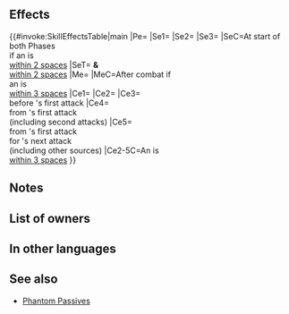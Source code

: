{{Weapon Infobox
|tagid=SID_砂塵に舞う曲刀
|intID=4534
|image=wep_sw190
|exclusive=1
|weaponType=Sword
|cost=400
|might=16
|range=1
|cooldown=-1
|effect=Accelerates Special trigger (cooldown count-1).<br><br>If a skill compares unit's Spd to a foe's or ally's Spd, treats unit's Spd as if granted +7.<br><br>At start of player phase or enemy phase, if unit is within 2 spaces of an ally, grants Atk/Spd+6,【Dodge】, and "neutralizes penalties on unit during combat" to unit and allies within 2 spaces of unit for 1 turn.<br><br>If unit is within 3 spaces of an ally, grants bonus to unit's Atk/Spd/Def/Res based on the number of times unit has been enhanced using Dragonflowers (one or more times grants +14, zero times grants +10), grants Special cooldown count-2 to unit before foe's first attack, and reduces damage from foe's first attack by 25% of unit's Spd during combat ("first attack" normally means only the first strike; for effects that grant "unit attacks twice," it means the first and second strikes), and unit's next attack deals damage = total damage reduced from foe's first attack (by any source, including other skills). Resets at end of combat.<br><br>If unit is within 3 spaces of an ally, restores 7 HP to unit after combat.<br><br>【Dodge】<br>If unit's Spd > foe's Spd, reduces damage from attacks during combat and from area-of-effect Specials (excluding Røkkr area-of-effect Specials) by percentage = difference between stats × 4 (max 40%).
|required=Silver Sword
|properties=
}}
==Effects==
{{#invoke:SkillEffectsTable|main
|Pe={{Eft|Accelerates Special}}
|Se1={{Eft|Bonuses|Atk/Spd|6}}
|Se2={{SEt|Dodge}}
|Se3={{SEt|Neutralize Penalties}}
|SeC=At start of both Phases<br>if an {{Tgt|Ally}} is<br>[[within 2 spaces]]
|SeT={{Tgt|Unit}} '''&''' {{Tgt|Allies}}<br>[[within 2 spaces]]
|Me={{Eft|Heal|7}}
|MeC=After combat if<br>an {{Tgt|Ally}} is<br>[[within 3 spaces]]
|Ce1={{Eft|Phantom|Spd|7}}
|Ce2={{Eft|Temporary buffs|Atk/Spd/Def/Res|3=14 if [[Use Dragonflowers|Dragonflower<br>uses]] ≥ 1; else X = 10}}
|Ce3={{Eft|Reduce Cooldown|2}}<br>before {{Tgt|Foe}}'s first attack
|Ce4={{Eft|Damage Reduction|25% of {{Tgt|Unit}}'s Spd}}<br>from {{Tgt|Foe}}'s first attack<br>(including second attacks)
|Ce5={{Eft|Damage Boost|total damage reduced}}<br>from {{Tgt|Foe}}'s first attack<br>for {{Tgt|Unit}}'s next attack<br>(including other sources)
|Ce2-5C=An {{Tgt|Ally}} is<br>[[within 3 spaces]]
}}
==Notes==
{{Phantom Passive notes|Spd}}
{{Bonuses}}
{{Dodge}}
{{Neutralize Penalties}}
{{Temporary buffs}}
{{CombatCooldownCount|-2}}
{{DamageBoostFromDamageReduction|flat=1}}
{{After combat healing}}

==List of owners==
{{Skill Hero List}}
==In other languages==
{{OtherLanguages
|japanese=
|german=
|spanishEU=
|spanishLA=
|french=
|italian=
|chineseTW=
|portuguese=
}}
==See also==
{{See also skills|cond=(Description LIKE '%if a skill compares unit_s Spd%' OR Description LIKE '%dragonflowers%') AND Exclusive='1'}}
* [[Phantom Passives]]
{{Weapons Navbox}}